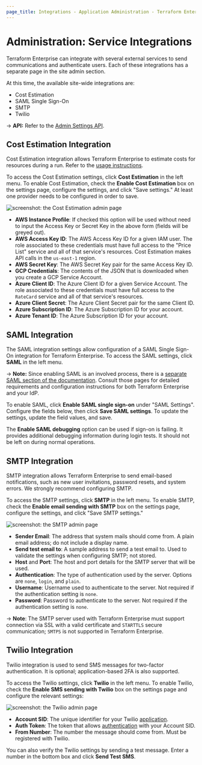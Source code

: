 ```yaml
---
page_title: Integrations - Application Administration - Terraform Enterprise
---
```


# Administration: Service Integrations

Terraform Enterprise can integrate with several external services to send communications and authenticate users. Each of these integrations has a separate page in the site admin section.

At this time, the available site-wide integrations are:

* Cost Estimation
* SAML Single Sign-On
* SMTP
* Twilio

-> **API:** Refer to the [Admin Settings API](/enterprise/api-docs/admin/settings).

## Cost Estimation Integration

Cost Estimation integration allows Terraform Enterprise to estimate costs for resources during a run. Refer to the [usage instructions](/enterprise/cost-estimation).

To access the Cost Estimation settings, click **Cost Estimation** in the left menu. To enable Cost Estimation, check the **Enable Cost Estimation** box on the settings page, configure the settings, and click "Save settings." At least one provider needs to be configured in order to save.

![screenshot: the Cost Estimation admin page](/img/docs/admin-cost-estimation.png)

* **AWS Instance Profile**: If checked this option will be used without need to input the Access Key or Secret Key in the above form (fields will be greyed out).
* **AWS Access Key ID**: The AWS Access Key ID for a given IAM user. The role associated to these credentials must have full access to the "Price List" service and all of that service's resources. Cost Estimation makes API calls in the `us-east-1` region.
* **AWS Secret Key**: The AWS Secret Key pair for the same Access Key ID.
* **GCP Credentials**: The contents of the JSON that is downloaded when you create a GCP Service Account.
* **Azure Client ID**: The Azure Client ID for a given Service Account. The role associated to these credentials must have full access to the `RateCard` service and all of that service's resources.
* **Azure Client Secret**: The Azure Client Secret pair for the same Client ID.
* **Azure Subscription ID**: The Azure Subscription ID for your account.
* **Azure Tenant ID**: The Azure Subscription ID for your account.

## SAML Integration

The SAML integration settings allow configuration of a SAML Single Sign-On integration for Terraform Enterprise. To access the SAML settings, click **SAML** in the left menu.

-> **Note:** Since enabling SAML is an involved process, there is a [separate SAML section of the documentation](/enterprise/saml/configuration). Consult those pages for detailed requirements and configuration instructions for both Terraform Enterprise and your IdP.

To enable SAML, click **Enable SAML single sign-on** under "SAML Settings". Configure the fields below, then click **Save SAML settings**. To update the settings, update the field values, and save.

The **Enable SAML debugging** option can be used if sign-on is failing. It provides additional debugging information during login tests. It should not be left on during normal operations.

## SMTP Integration

SMTP integration allows Terraform Enterprise to send email-based notifications, such as new user invitations, password resets, and system errors. We strongly recommend configuring SMTP.

To access the SMTP settings, click **SMTP** in the left menu. To enable SMTP, check the **Enable email sending with SMTP** box on the settings page, configure the settings, and click "Save SMTP settings."

![screenshot: the SMTP admin page](/img/docs/admin-smtp.png)

* **Sender Email**: The address that system mails should come from. A plain email address; do not include a display name.
* **Send test email to**: A sample address to send a test email to. Used to validate the settings when configuring SMTP; not stored.
* **Host** and **Port**: The host and port details for the SMTP server that will be used.
* **Authentication**: The type of authentication used by the server. Options are `none`, `login`, and `plain`.
* **Username**: Username used to authenticate to the server. Not required if the authentication setting is `none`.
* **Password**: Password to authenticate to the server. Not required if the authentication setting is `none`.

-> **Note**: The SMTP server used with Terraform Enterprise must support connection via SSL with a valid certificate and `STARTTLS` secure communication; `SMTPS` is not supported in Terraform Enterprise.

## Twilio Integration

Twilio integration is used to send SMS messages for two-factor authentication. It is optional; application-based 2FA is also supported.

To access the Twilio settings, click **Twilio** in the left menu. To enable Twilio, check the **Enable SMS sending with Twilio** box on the settings page and configure the relevant settings:

![screenshot: the Twilio admin page](/img/docs/admin-twilio.png)

* **Account SID**: The unique identifier for your Twilio [application](https://www.twilio.com/docs/usage/api/applications).
* **Auth Token**: The token that allows [authentication](https://support.twilio.com/hc/en-us/articles/223136027-Auth-Tokens-and-How-to-Change-Them) with your Account SID.
* **From Number**: The number the message should come from. Must be registered with Twilio.

You can also verify the Twilio settings by sending a test message. Enter a number in the bottom box and click **Send Test SMS**.
